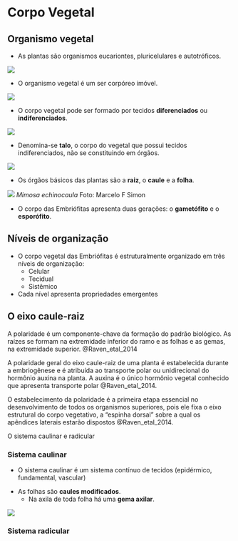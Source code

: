 # Corpo Vegetal

## Organismo vegetal

::: {.grid}

::: {.g-col-6}
- As plantas são organismos eucariontes, pluricelulares e autotróficos.
:::

::: {.g-col-6}
![](images/folha.jpg)
:::

:::


::: {.grid}

::: {.g-col-6}
- O organismo vegetal é um ser corpóreo imóvel.
:::

::: {.g-col-6}
![](images/plant.jpg)
:::

:::


::: {.grid}

::: {.g-col-6}
- O corpo vegetal pode ser formado por tecidos **diferenciados** ou **indiferenciados**.
:::

::: {.g-col-6}
![](images/quercus.jpg)
:::

:::


::: {.grid}

::: {.g-col-6}
- Denomina-se **talo**, o corpo do vegetal que possui tecidos indiferenciados, não se constituindo em órgãos.
:::

::: {.g-col-6}
![](images/marchantia.jpg)
:::

:::


::: {.grid}

::: {.g-col-6}
- Os órgãos básicos das plantas são a **raiz**, o **caule** e a **folha**.
:::

::: {.g-col-6}
![](images/mimosa_echinocaula_MFS.JPG)
*Mimosa echinocaula* Foto: Marcelo F Simon
:::

:::



- O corpo das Embriófitas apresenta duas gerações: o **gametófito** e o **esporófito**.


## Níveis de organização

- O corpo vegetal das Embriófitas é estruturalmente organizado em três níveis de organização:
  - Celular
  - Tecidual
  - Sistêmico
  
- Cada nível apresenta propriedades emergentes

## O eixo caule-raiz

A polaridade é um componente-chave da formação do padrão biológico. As raízes se formam na extremidade inferior do ramo e as folhas e as gemas, na extremidade superior. @Raven_etal_2014

A polaridade geral do eixo caule-raiz de uma planta é estabelecida durante a embriogênese e é atribuída ao transporte polar ou unidirecional do hormônio auxina na planta. A auxina é o único hormônio vegetal conhecido que apresenta transporte polar @Raven_etal_2014.

O estabelecimento da polaridade é a primeira etapa essencial no desenvolvimento de todos os organismos superiores, pois ele fixa o eixo estrutural do corpo vegetativo, a “espinha dorsal” sobre a qual os apêndices laterais estarão dispostos @Raven_etal_2014.

O sistema caulinar e radicular

### Sistema caulinar

- O sistema caulinar é um sistema contínuo de tecidos (epidérmico,
fundamental, vascular)


::: {.grid}

::: {.g-col-6}
- As folhas são **caules modificados**.
  - Na axila de toda folha há uma **gema axilar**.
:::

::: {.g-col-6}
![](images/gema_axilar.png)
:::

:::

### Sistema radicular